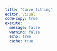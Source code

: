 ```yaml
---
title: "Curve fitting"
editor: visual
code-copy: true
execute:
  message: false
  warning: false
  echo: true
  cache: true
---
```


